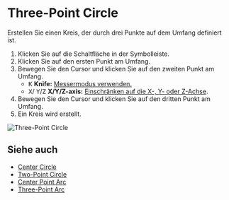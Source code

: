 
# Three-Point Circle

<Reference shortcut='' command='Three-Point Circle' button='Toolbar' />

Erstellen Sie einen Kreis, der durch drei Punkte auf dem Umfang definiert ist.

1. Klicken Sie auf die Schaltfläche <ButtonIcon type="button-three-point-circle" /> in der Symbolleiste.
2. Klicken Sie auf den ersten Punkt am Umfang.
3. Bewegen Sie den Cursor und klicken Sie auf den zweiten Punkt am Umfang.
   - <kbd>K</kbd> **Knife:** [Messermodus verwenden.](./sketching-essentials#use-knife-mode) 
   - <kbd>X</kbd>/ <kbd>Y</kbd>/<kbd>Z</kbd> **X/Y/Z-axis:** [Einschränken auf die X-, Y- oder Z-Achse](./sketching-essentials#constrain-to-an-axis).
4. Bewegen Sie den Cursor und klicken Sie auf den dritten Punkt am Umfang.
5. Ein Kreis wird erstellt.

![Three-Point Circle](/img/three-point-circle.gif)

## Siehe auch
- [Center Circle](./center-circle)
- [Two-Point Circle](./two-point-circle)
- [Center Point Arc](./center-point-arc)
- [Three-Point Arc](./three-point-arc)
